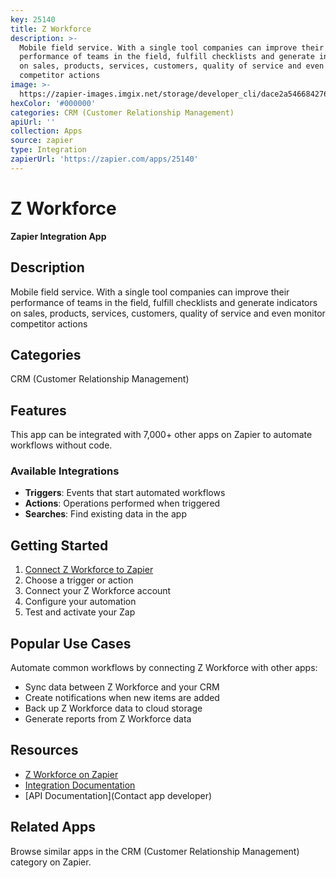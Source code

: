 ```yaml
---
key: 25140
title: Z Workforce
description: >-
  Mobile field service. With a single tool companies can improve their
  performance of teams in the field, fulfill checklists and generate indicators
  on sales, products, services, customers, quality of service and even monitor
  competitor actions
image: >-
  https://zapier-images.imgix.net/storage/developer_cli/dace2a546684276e4d511011947e04ed.png?auto=format%2Ccompress&ixlib=python-3.0.0&q=50
hexColor: '#000000'
categories: CRM (Customer Relationship Management)
apiUrl: ''
collection: Apps
source: zapier
type: Integration
zapierUrl: 'https://zapier.com/apps/25140'
---
```

# Z Workforce

**Zapier Integration App**

## Description

Mobile field service. With a single tool companies can improve their performance of teams in the field, fulfill checklists and generate indicators on sales, products, services, customers, quality of service and even monitor competitor actions

## Categories

CRM (Customer Relationship Management)

## Features

This app can be integrated with 7,000+ other apps on Zapier to automate workflows without code.

### Available Integrations

- **Triggers**: Events that start automated workflows
- **Actions**: Operations performed when triggered
- **Searches**: Find existing data in the app

## Getting Started

1. [Connect Z Workforce to Zapier](https://zapier.com/apps/25140)
2. Choose a trigger or action
3. Connect your Z Workforce account
4. Configure your automation
5. Test and activate your Zap

## Popular Use Cases

Automate common workflows by connecting Z Workforce with other apps:

- Sync data between Z Workforce and your CRM
- Create notifications when new items are added
- Back up Z Workforce data to cloud storage
- Generate reports from Z Workforce data

## Resources

- [Z Workforce on Zapier](https://zapier.com/apps/25140)
- [Integration Documentation](https://zapier.com/apps/25140/integrations)
- [API Documentation](Contact app developer)

## Related Apps

Browse similar apps in the CRM (Customer Relationship Management) category on Zapier.
